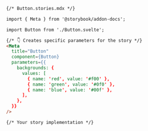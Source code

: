 ```md
{/* Button.stories.mdx */}

import { Meta } from '@storybook/addon-docs';

import Button from './Button.svelte';

{/* 👇 Creates specific parameters for the story */}
<Meta
  title="Button"
  component={Button}
  parameters={{
    backgrounds: {
      values: [
        { name: 'red', value: '#f00' },
        { name: 'green', value: '#0f0' },
        { name: 'blue', value: '#00f' },
      ],
    },
  }}
/>

{/* Your story implementation */}
```